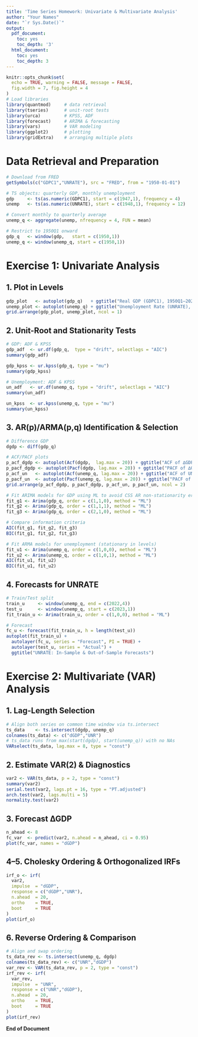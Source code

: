 ```yaml
---
title: 'Time Series Homework: Univariate & Multivariate Analysis'
author: "Your Names"
date: "`r Sys.Date()`"
output:
  pdf_document:
    toc: yes
    toc_depth: '3'
  html_document:
    toc: yes
    toc_depth: 3
---
```


```r
knitr::opts_chunk$set(
  echo = TRUE, warning = FALSE, message = FALSE,
  fig.width = 7, fig.height = 4
)
# Load libraries
library(quantmod)     # data retrieval
library(tseries)      # unit-root tests
library(urca)         # KPSS, ADF
library(forecast)     # ARIMA & forecasting
library(vars)         # VAR modeling
library(ggplot2)      # plotting
library(gridExtra)    # arranging multiple plots
```

# Data Retrieval and Preparation

```r
# Download from FRED
getSymbols(c("GDPC1","UNRATE"), src = "FRED", from = "1950-01-01")

# TS objects: quarterly GDP, monthly unemployment
gdp     <- ts(as.numeric(GDPC1), start = c(1947,1), frequency = 4)
unemp   <- ts(as.numeric(UNRATE), start = c(1948,1), frequency = 12)

# Convert monthly to quarterly average
unemp_q <- aggregate(unemp, nfrequency = 4, FUN = mean)

# Restrict to 1950Q1 onward
gdp_q   <- window(gdp,   start = c(1950,1))
unemp_q <- window(unemp_q, start = c(1950,1))
```

# Exercise 1: Univariate Analysis

## 1. Plot in Levels

```r
gdp_plot   <- autoplot(gdp_q)   + ggtitle("Real GDP (GDPC1), 1950Q1–2024Q1")
unemp_plot <- autoplot(unemp_q) + ggtitle("Unemployment Rate (UNRATE), 1950Q1–2024Q1")
grid.arrange(gdp_plot, unemp_plot, ncol = 1)
```

## 2. Unit-Root and Stationarity Tests

```r
# GDP: ADF & KPSS
gdp_adf  <- ur.df(gdp_q,  type = "drift", selectlags = "AIC")
summary(gdp_adf)

gdp_kpss <- ur.kpss(gdp_q, type = "mu")
summary(gdp_kpss)

# Unemployment: ADF & KPSS
un_adf   <- ur.df(unemp_q, type = "drift", selectlags = "AIC")
summary(un_adf)

un_kpss  <- ur.kpss(unemp_q, type = "mu")
summary(un_kpss)
```

## 3. AR(p)/ARMA(p,q) Identification & Selection

```r
# Difference GDP
dgdp <- diff(gdp_q)

# ACF/PACF plots
p_acf_dgdp <- autoplot(Acf(dgdp,  lag.max = 20)) + ggtitle("ACF of ∆GDP")
p_pacf_dgdp <- autoplot(Pacf(dgdp, lag.max = 20)) + ggtitle("PACF of ∆GDP")
p_acf_un   <- autoplot(Acf(unemp_q, lag.max = 20)) + ggtitle("ACF of UNRATE")
p_pacf_un  <- autoplot(Pacf(unemp_q, lag.max = 20)) + ggtitle("PACF of UNRATE")
grid.arrange(p_acf_dgdp, p_pacf_dgdp, p_acf_un, p_pacf_un, ncol = 2)
```

```r
# Fit ARIMA models for GDP using ML to avoid CSS AR non-stationarity error
fit_g1 <- Arima(gdp_q, order = c(1,1,0), method = "ML")
fit_g2 <- Arima(gdp_q, order = c(1,1,1), method = "ML")
fit_g3 <- Arima(gdp_q, order = c(2,1,0), method = "ML")

# Compare information criteria
AIC(fit_g1, fit_g2, fit_g3)
BIC(fit_g1, fit_g2, fit_g3)

# Fit ARMA models for unemployment (stationary in levels)
fit_u1 <- Arima(unemp_q, order = c(1,0,0), method = "ML")
fit_u2 <- Arima(unemp_q, order = c(1,0,1), method = "ML")
AIC(fit_u1, fit_u2)
BIC(fit_u1, fit_u2)
```

## 4. Forecasts for UNRATE

```r
# Train/Test split
train_u     <- window(unemp_q, end = c(2022,4))
test_u      <- window(unemp_q, start = c(2023,1))
fit_train_u <- Arima(train_u, order = c(1,0,0), method = "ML")

# Forecast
fc_u <- forecast(fit_train_u, h = length(test_u))
autoplot(fit_train_u) +
  autolayer(fc_u, series = "Forecast", PI = TRUE) +
  autolayer(test_u, series = "Actual") +
  ggtitle("UNRATE: In-Sample & Out-of-Sample Forecasts")
```

# Exercise 2: Multivariate (VAR) Analysis

## 1. Lag-Length Selection

```r
# Align both series on common time window via ts.intersect
ts_data    <- ts.intersect(dgdp, unemp_q)
colnames(ts_data) <- c("dGDP","UNR")
# ts_data runs from max(start(dgdp), start(unemp_q)) with no NAs
VARselect(ts_data, lag.max = 8, type = "const")
```

## 2. Estimate VAR(2) & Diagnostics

```r
var2 <- VAR(ts_data, p = 2, type = "const")
summary(var2)
serial.test(var2, lags.pt = 16, type = "PT.adjusted")
arch.test(var2, lags.multi = 5)
normality.test(var2)
```

## 3. Forecast ∆GDP

```r
n_ahead <- 8
fc_var  <- predict(var2, n.ahead = n_ahead, ci = 0.95)
plot(fc_var, names = "dGDP")
```

## 4–5. Cholesky Ordering & Orthogonalized IRFs

```r
irf_o <- irf(
  var2,
  impulse  = "dGDP",
  response = c("dGDP","UNR"),
  n.ahead  = 20,
  ortho    = TRUE,
  boot     = TRUE
)
plot(irf_o)
```

## 6. Reverse Ordering & Comparison

```r
# Align and swap ordering
ts_data_rev <- ts.intersect(unemp_q, dgdp)
colnames(ts_data_rev) <- c("UNR","dGDP")
var_rev <- VAR(ts_data_rev, p = 2, type = "const")
irf_rev <- irf(
  var_rev,
  impulse  = "UNR",
  response = c("UNR","dGDP"),
  n.ahead  = 20,
  ortho    = TRUE,
  boot     = TRUE
)
plot(irf_rev)
```

**End of Document**
